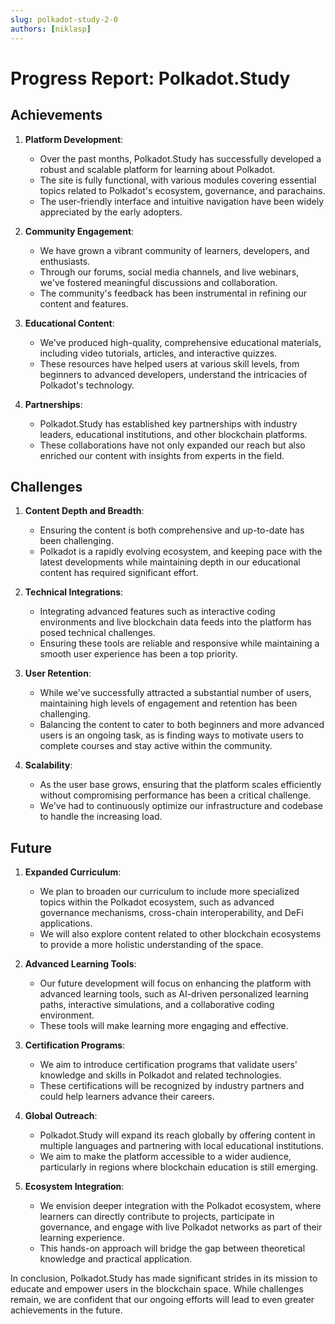 ```yaml
---
slug: polkadot-study-2-0
authors: [niklasp]
---
```


# Progress Report: Polkadot.Study

## Achievements

1. **Platform Development**:

   - Over the past months, Polkadot.Study has successfully developed a robust
     and scalable platform for learning about Polkadot.
   - The site is fully functional, with various modules covering essential
     topics related to Polkadot's ecosystem, governance, and parachains.
   - The user-friendly interface and intuitive navigation have been widely
     appreciated by the early adopters.

2. **Community Engagement**:

   - We have grown a vibrant community of learners, developers, and enthusiasts.
   - Through our forums, social media channels, and live webinars, we've
     fostered meaningful discussions and collaboration.
   - The community's feedback has been instrumental in refining our content and
     features.

3. **Educational Content**:

   - We've produced high-quality, comprehensive educational materials, including
     video tutorials, articles, and interactive quizzes.
   - These resources have helped users at various skill levels, from beginners
     to advanced developers, understand the intricacies of Polkadot's
     technology.

4. **Partnerships**:
   - Polkadot.Study has established key partnerships with industry leaders,
     educational institutions, and other blockchain platforms.
   - These collaborations have not only expanded our reach but also enriched our
     content with insights from experts in the field.

## Challenges

1. **Content Depth and Breadth**:

   - Ensuring the content is both comprehensive and up-to-date has been
     challenging.
   - Polkadot is a rapidly evolving ecosystem, and keeping pace with the latest
     developments while maintaining depth in our educational content has
     required significant effort.

2. **Technical Integrations**:

   - Integrating advanced features such as interactive coding environments and
     live blockchain data feeds into the platform has posed technical
     challenges.
   - Ensuring these tools are reliable and responsive while maintaining a smooth
     user experience has been a top priority.

3. **User Retention**:

   - While we've successfully attracted a substantial number of users,
     maintaining high levels of engagement and retention has been challenging.
   - Balancing the content to cater to both beginners and more advanced users is
     an ongoing task, as is finding ways to motivate users to complete courses
     and stay active within the community.

4. **Scalability**:
   - As the user base grows, ensuring that the platform scales efficiently
     without compromising performance has been a critical challenge.
   - We've had to continuously optimize our infrastructure and codebase to
     handle the increasing load.

## Future

1. **Expanded Curriculum**:

   - We plan to broaden our curriculum to include more specialized topics within
     the Polkadot ecosystem, such as advanced governance mechanisms, cross-chain
     interoperability, and DeFi applications.
   - We will also explore content related to other blockchain ecosystems to
     provide a more holistic understanding of the space.

2. **Advanced Learning Tools**:

   - Our future development will focus on enhancing the platform with advanced
     learning tools, such as AI-driven personalized learning paths, interactive
     simulations, and a collaborative coding environment.
   - These tools will make learning more engaging and effective.

3. **Certification Programs**:

   - We aim to introduce certification programs that validate users' knowledge
     and skills in Polkadot and related technologies.
   - These certifications will be recognized by industry partners and could help
     learners advance their careers.

4. **Global Outreach**:

   - Polkadot.Study will expand its reach globally by offering content in
     multiple languages and partnering with local educational institutions.
   - We aim to make the platform accessible to a wider audience, particularly in
     regions where blockchain education is still emerging.

5. **Ecosystem Integration**:
   - We envision deeper integration with the Polkadot ecosystem, where learners
     can directly contribute to projects, participate in governance, and engage
     with live Polkadot networks as part of their learning experience.
   - This hands-on approach will bridge the gap between theoretical knowledge
     and practical application.

In conclusion, Polkadot.Study has made significant strides in its mission to
educate and empower users in the blockchain space. While challenges remain, we
are confident that our ongoing efforts will lead to even greater achievements in
the future.
